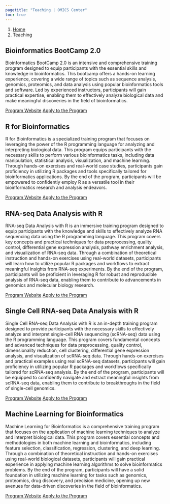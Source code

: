 ---
pagetitle: "Teaching | OMICS Center"
toc: true
---

```{=html}
<nav aria-label="breadcrumb">
  <ol class="breadcrumb">
    <li class="breadcrumb-item"><a href="index.html">Home</a></li>
    <li class="breadcrumb-item active" aria-current="page">Teaching</li>
  </ol>
</nav>
```


## Bioinformatics BootCamp 2.0
Bioinformatics BootCamp 2.0 is an intensive and comprehensive training program designed to equip participants with the essential skills and knowledge in bioinformatics. This bootcamp offers a hands-on learning experience, covering a wide range of topics such as sequence analysis, genomics, proteomics, and data analysis using popular bioinformatics tools and software. Led by experienced instructors, participants will gain practical expertise, enabling them to effectively analyze biological data and make meaningful discoveries in the field of bioinformatics.

```{=html}
<a href="#" class="btn btn-primary rounded-pill me-2">Program Website</a>

<a href="" class="btn btn-primary rounded-pill">Apply to the Program</a>
```



## R for Bioinformatics 
R for Bioinformatics is a specialized training program that focuses on leveraging the power of the R programming language for analyzing and interpreting biological data. This program equips participants with the necessary skills to perform various bioinformatics tasks, including data manipulation, statistical analysis, visualization, and machine learning. Through hands-on exercises and real-world case studies, participants gain proficiency in utilizing R packages and tools specifically tailored for bioinformatics applications. By the end of the program, participants will be empowered to confidently employ R as a versatile tool in their bioinformatics research and analysis endeavors.

```{=html}
<a href="#" class="btn btn-primary rounded-pill me-2">Program Website</a>

<a href="" class="btn btn-primary rounded-pill">Apply to the Program</a>
```


## RNA-seq Data Analysis with R
RNA-seq Data Analysis with R is an immersive training program designed to equip participants with the knowledge and skills to effectively analyze RNA sequencing data using the R programming language. This program covers key concepts and practical techniques for data preprocessing, quality control, differential gene expression analysis, pathway enrichment analysis, and visualization of RNA-seq data. Through a combination of theoretical instruction and hands-on exercises using real-world datasets, participants will learn how to utilize popular R packages and workflows to extract meaningful insights from RNA-seq experiments. By the end of the program, participants will be proficient in leveraging R for robust and reproducible analysis of RNA-seq data, enabling them to contribute to advancements in genomics and molecular biology research.

```{=html}
<a href="#" class="btn btn-primary rounded-pill me-2">Program Website</a>

<a href="" class="btn btn-primary rounded-pill">Apply to the Program</a>
```


## Single Cell RNA-seq Data Analysis with R
Single Cell RNA-seq Data Analysis with R is an in-depth training program designed to provide participants with the necessary skills to effectively analyze and interpret single-cell RNA sequencing (scRNA-seq) data using the R programming language. This program covers fundamental concepts and advanced techniques for data preprocessing, quality control, dimensionality reduction, cell clustering, differential gene expression analysis, and visualization of scRNA-seq data. Through hands-on exercises and practical examples using real scRNA-seq datasets, participants will gain proficiency in utilizing popular R packages and workflows specifically tailored for scRNA-seq analysis. By the end of the program, participants will be equipped to confidently navigate and extract meaningful insights from scRNA-seq data, enabling them to contribute to breakthroughs in the field of single-cell genomics.


```{=html}
<a href="#" class="btn btn-primary rounded-pill me-2">Program Website</a>

<a href="" class="btn btn-primary rounded-pill">Apply to the Program</a>
```


## Machine Learning for Bioinformatics
Machine Learning for Bioinformatics is a comprehensive training program that focuses on the application of machine learning techniques to analyze and interpret biological data. This program covers essential concepts and methodologies in both machine learning and bioinformatics, including feature selection, classification, regression, clustering, and deep learning. Through a combination of theoretical instruction and hands-on exercises using real-world biological datasets, participants will gain practical experience in applying machine learning algorithms to solve bioinformatics problems. By the end of the program, participants will have a solid foundation in utilizing machine learning for tasks such as genomics, proteomics, drug discovery, and precision medicine, opening up new avenues for data-driven discoveries in the field of bioinformatics.


```{=html}
<a href="#" class="btn btn-primary rounded-pill me-2">Program Website</a>

<a href="" class="btn btn-primary rounded-pill">Apply to the Program</a>
```

